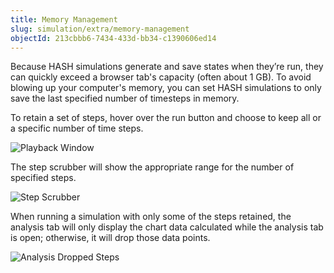```yaml
---
title: Memory Management
slug: simulation/extra/memory-management
objectId: 213cbbb6-7434-433d-bb34-c1390606ed14
---
```


Because HASH simulations generate and save states when they’re run, they can quickly exceed a browser tab's capacity (often about 1 GB). To avoid blowing up your computer's memory, you can set HASH simulations to only save the last specified number of timesteps in memory.

To retain a set of steps, hover over the run button and choose to keep all or a specific number of time steps.

![Playback Window](https://cdn-us1.hash.ai/site/docs/playback.png)

The step scrubber will show the appropriate range for the number of specified steps.

![Step Scrubber](https://cdn-us1.hash.ai/site/docs/step-scrubber-memory.png)

When running a simulation with only some of the steps retained, the analysis tab will only display the chart data calculated while the analysis tab is open; otherwise, it will drop those data points.

![Analysis Dropped Steps](https://cdn-us1.hash.ai/site/docs/analysis-dropped-steps.png)

